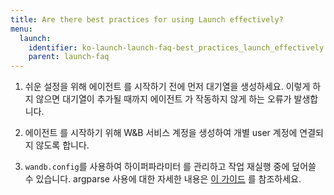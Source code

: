 ```yaml
---
title: Are there best practices for using Launch effectively?
menu:
  launch:
    identifier: ko-launch-launch-faq-best_practices_launch_effectively
    parent: launch-faq
---
```


1. 쉬운 설정을 위해 에이전트 를 시작하기 전에 먼저 대기열을 생성하세요. 이렇게 하지 않으면 대기열이 추가될 때까지 에이전트 가 작동하지 않게 하는 오류가 발생합니다.

2. 에이전트 를 시작하기 위해 W&B 서비스 계정을 생성하여 개별 user 계정에 연결되지 않도록 합니다.

3. `wandb.config`를 사용하여 하이퍼파라미터 를 관리하고 작업 재실행 중에 덮어쓸 수 있습니다. argparse 사용에 대한 자세한 내용은 [이 가이드](/ko/models/track/config/#set-the-configuration-with-argparse) 를 참조하세요.
